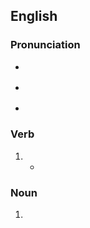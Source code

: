 ==English==

===Pronunciation===
* {{a|UK|US}} {{IPA|en|/ˈsɛn.t(ə)ɹɪŋ/}}
* {{a|US}} {{IPA|en|/ˈsɛn.(t)ə.ɹɪŋ/}}
* {{hyphenation|en|cen|tring}}

===Verb===
{{head|en|verb form}}

# {{present participle of|en|centre|nocat=1}}
#* {{quote-journal|en|year=1944|month=May and June|title=Notes and News: Tank Engine Stability|journal=Railway Magazine|page=186|text=The centre castings moved with liberal side-play on horizontal slides, under the '''centring''' influence of coiled compression springs acting through horizontal rocking shafts.}}

===Noun===
{{en-noun}}

# {{alt form|en|centering}}